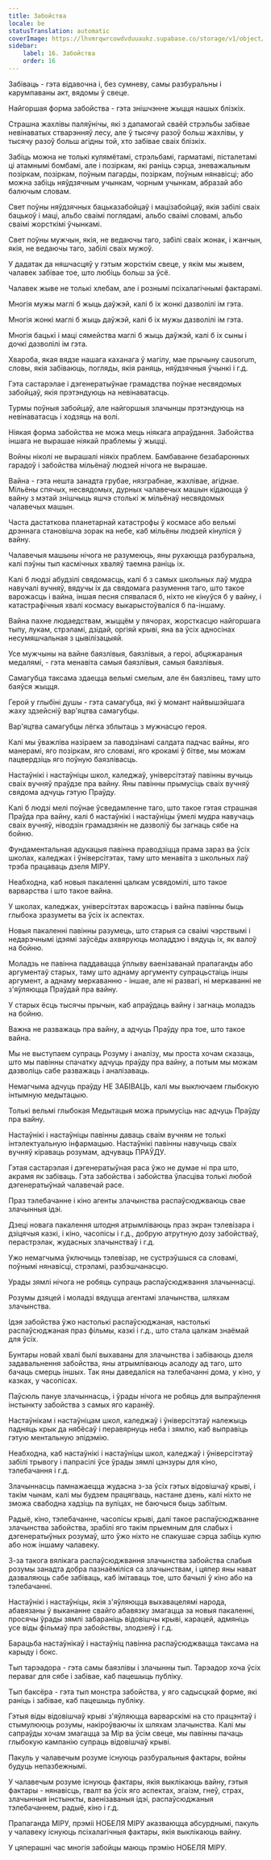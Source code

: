 ```yaml
---
title: Забойства
locale: be
statusTranslation: automatic
coverImage: https://lhvmrqwrcowdvduuaukz.supabase.co/storage/v1/object/public/strapi-uploads/small_cover-educacion-fundamental.webp-2d51a7828a2b1309555be27f7e2a61a0.webp
sidebar:
    label: 16. Забойства
    order: 16
---
```

Забіваць - гэта відавочна і, без сумневу, самы разбуральны і карумпаваны акт, вядомы ў свеце.

Найгоршая форма забойства - гэта знішчэнне жыцця нашых блізкіх.

Страшна жахлівы паляўнічы, які з дапамогай сваёй стрэльбы забівае невінаватых стварэнняў лесу, але ў тысячу разоў больш жахлівы, у тысячу разоў больш агідны той, хто забівае сваіх блізкіх.

Забіць можна не толькі кулямётамі, стрэльбамі, гарматамі, пісталетамі ці атамнымі бомбамі, але і позіркам, які раніць сэрца, зневажальным позіркам, позіркам, поўным пагарды, позіркам, поўным нянавісці; або можна забіць няўдзячным учынкам, чорным учынкам, абразай або балючым словам.

Свет поўны няўдзячных бацьказабойцаў і мацізабойцаў, якія забілі сваіх бацькоў і маці, альбо сваімі поглядамі, альбо сваімі словамі, альбо сваімі жорсткімі ўчынкамі.

Свет поўны мужчын, якія, не ведаючы таго, забілі сваіх жонак, і жанчын, якія, не ведаючы таго, забілі сваіх мужоў.

У дадатак да няшчасцяў у гэтым жорсткім свеце, у якім мы жывем, чалавек забівае тое, што любіць больш за ўсё.

Чалавек жыве не толькі хлебам, але і рознымі псіхалагічнымі фактарамі.

Многія мужы маглі б жыць даўжэй, калі б іх жонкі дазволілі ім гэта.

Многія жонкі маглі б жыць даўжэй, калі б іх мужы дазволілі ім гэта.

Многія бацькі і маці сямейства маглі б жыць даўжэй, калі б іх сыны і дочкі дазволілі ім гэта.

Хвароба, якая вядзе нашага каханага ў магілу, мае прычыну causorum, словы, якія забіваюць, погляды, якія раняць, няўдзячныя ўчынкі і г.д.

Гэта састарэлае і дэгенератыўнае грамадства поўнае несвядомых забойцаў, якія прэтэндуюць на невінаватасць.

Турмы поўныя забойцаў, але найгоршыя злачынцы прэтэндуюць на невінаватасць і ходзяць на волі.

Ніякая форма забойства не можа мець ніякага апраўдання. Забойства іншага не вырашае ніякай праблемы ў жыцці.

Войны ніколі не вырашалі ніякіх праблем. Бамбаванне безабаронных гарадоў і забойства мільёнаў людзей нічога не вырашае.

Вайна - гэта нешта занадта грубае, нязграбнае, жахлівае, агіднае. Мільёны спячых, несвядомых, дурных чалавечых машын кідаюцца ў вайну з мэтай знішчыць яшчэ столькі ж мільёнаў несвядомых чалавечых машын.

Часта дастаткова планетарнай катастрофы ў космасе або вельмі дрэннага становішча зорак на небе, каб мільёны людзей кінуліся ў вайну.

Чалавечыя машыны нічога не разумеюць, яны рухаюцца разбуральна, калі пэўны тып касмічных хваляў таемна раніць іх.

Калі б людзі абудзілі свядомасць, калі б з самых школьных лаў мудра навучалі вучняў, вядучы іх да свядомага разумення таго, што такое варожасць і вайна, іншая песня спявалася б, ніхто не кінуўся б у вайну, і катастрафічныя хвалі космасу выкарыстоўваліся б па-іншаму.

Вайна пахне людаедствам, жыццём у пячорах, жорсткасцю найгоршага тыпу, лукам, стрэламі, дзідай, оргіяй крыві, яна ва ўсіх адносінах несумяшчальная з цывілізацыяй.

Усе мужчыны на вайне баязлівыя, баязлівыя, а героі, абцяжараныя медалямі, - гэта менавіта самыя баязлівыя, самыя баязлівыя.

Самагубца таксама здаецца вельмі смелым, але ён баязлівец, таму што баяўся жыцця.

Герой у глыбіні душы - гэта самагубца, які ў момант найвышэйшага жаху здзейсніў вар'яцтва самагубцы.

Вар'яцтва самагубцы лёгка зблытаць з мужнасцю героя.

Калі мы ўважліва назіраем за паводзінамі салдата падчас вайны, яго манерамі, яго позіркам, яго словамі, яго крокамі ў бітве, мы можам пацвердзіць яго поўную баязлівасць.

Настаўнікі і настаўніцы школ, каледжаў, універсітэтаў павінны вучыць сваіх вучняў праўдзе пра вайну. Яны павінны прымусіць сваіх вучняў свядома адчуць гэтую Праўду.

Калі б людзі мелі поўнае ўсведамленне таго, што такое гэтая страшная Праўда пра вайну, калі б настаўнікі і настаўніцы ўмелі мудра навучаць сваіх вучняў, ніводзін грамадзянін не дазволіў бы загнаць сябе на бойню.

Фундаментальная адукацыя павінна праводзіцца прама зараз ва ўсіх школах, каледжах і ўніверсітэтах, таму што менавіта з школьных лаў трэба працаваць дзеля МІРУ.

Неабходна, каб новыя пакаленні цалкам усвядомілі, што такое варварства і што такое вайна.

У школах, каледжах, універсітэтах варожасць і вайна павінны быць глыбока зразуметы ва ўсіх іх аспектах.

Новыя пакаленні павінны разумець, што старыя са сваімі чэрствымі і недарэчнымі ідэямі заўсёды ахвяруюць моладдзю і вядуць іх, як валоў на бойню.

Моладзь не павінна паддавацца ўплыву ваенізаванай прапаганды або аргументаў старых, таму што аднаму аргументу супрацьстаіць іншы аргумент, а аднаму меркаванню - іншае, але ні развагі, ні меркаванні не з'яўляюцца Праўдай пра вайну.

У старых ёсць тысячы прычын, каб апраўдаць вайну і загнаць моладзь на бойню.

Важна не разважаць пра вайну, а адчуць Праўду пра тое, што такое вайна.

Мы не выступаем супраць Розуму і аналізу, мы проста хочам сказаць, што мы павінны спачатку адчуць праўду пра вайну, а потым мы можам дазволіць сабе разважаць і аналізаваць.

Немагчыма адчуць праўду НЕ ЗАБІВАЦЬ, калі мы выключаем глыбокую інтымную медытацыю.

Толькі вельмі глыбокая Медытацыя можа прымусіць нас адчуць Праўду пра вайну.

Настаўнікі і настаўніцы павінны даваць сваім вучням не толькі інтэлектуальную інфармацыю. Настаўнікі павінны навучыць сваіх вучняў кіраваць розумам, адчуваць ПРАЎДУ.

Гэтая састарэлая і дэгенератыўная раса ўжо не думае ні пра што, акрамя як забіваць. Гэта забойства і забойства ўласціва толькі любой дэгенератыўнай чалавечай расе.

Праз тэлебачанне і кіно агенты злачынства распаўсюджваюць свае злачынныя ідэі.

Дзеці новага пакалення штодня атрымліваюць праз экран тэлевізара і дзіцячыя казкі, і кіно, часопісы і г.д., добрую атрутную дозу забойстваў, перастрэлак, жудасных злачынстваў і г.д.

Ужо немагчыма ўключыць тэлевізар, не сустрэўшыся са словамі, поўнымі нянавісці, стрэламі, разбэшчанасцю.

Урады зямлі нічога не робяць супраць распаўсюджвання злачыннасці.

Розумы дзяцей і моладзі вядуцца агентамі злачынства, шляхам злачынства.

Ідэя забойства ўжо настолькі распаўсюджаная, настолькі распаўсюджаная праз фільмы, казкі і г.д., што стала цалкам знаёмай для ўсіх.

Бунтары новай хвалі былі выхаваны для злачынства і забіваюць дзеля задавальнення забойства, яны атрымліваюць асалоду ад таго, што бачаць смерць іншых. Так яны даведаліся на тэлебачанні дома, у кіно, у казках, у часопісах.

Паўсюль пануе злачыннасць, і ўрады нічога не робяць для выпраўлення інстынкту забойства з самых яго каранёў.

Настаўнікам і настаўніцам школ, каледжаў і ўніверсітэтаў належыць падняць крык да нябёсаў і перавярнуць неба і зямлю, каб выправіць гэтую ментальную эпідэмію.

Неабходна, каб настаўнікі і настаўніцы школ, каледжаў і ўніверсітэтаў забілі трывогу і папрасілі ўсе ўрады зямлі цэнзуры для кіно, тэлебачання і г.д.

Злачыннасць памнажаецца жудасна з-за ўсіх гэтых відовішчаў крыві, і такім чынам, калі мы будзем працягваць, настане дзень, калі ніхто не зможа свабодна хадзіць па вуліцах, не баючыся быць забітым.

Радыё, кіно, тэлебачанне, часопісы крыві, далі такое распаўсюджванне злачынства забойства, зрабілі яго такім прыемным для слабых і дэгенератыўных розумаў, што ўжо ніхто не спакушае сэрца забіць кулю або нож іншаму чалавеку.

З-за такога вялікага распаўсюджвання злачынства забойства слабыя розумы занадта добра пазнаёміліся са злачынствам, і цяпер яны нават дазваляюць сабе забіваць, каб імітаваць тое, што бачылі ў кіно або на тэлебачанні.

Настаўнікі і настаўніцы, якія з'яўляюцца выхавацелямі народа, абавязаны ў выкананне свайго абавязку змагацца за новыя пакаленні, просячы ўрады зямлі забараніць відовішчы крыві, карацей, адмяніць усе віды фільмаў пра забойствы, злодзеяў і г.д.

Барацьба настаўнікаў і настаўніц павінна распаўсюджвацца таксама на карыду і бокс.

Тып тарэадора - гэта самы баязлівы і злачынны тып. Тарэадор хоча ўсіх пераваг для сябе і забівае, каб пацешыць публіку.

Тып баксёра - гэта тып монстра забойства, у яго садысцкай форме, які раніць і забівае, каб пацешыць публіку.

Гэтыя віды відовішчаў крыві з'яўляюцца варварскімі на сто працэнтаў і стымулююць розумы, накіроўваючы іх шляхам злачынства. Калі мы сапраўды хочам змагацца за Мір ва ўсім свеце, мы павінны пачаць глыбокую кампанію супраць відовішчаў крыві.

Пакуль у чалавечым розуме існуюць разбуральныя фактары, войны будуць непазбежнымі.

У чалавечым розуме існуюць фактары, якія выклікаюць вайну, гэтыя фактары - нянавісць, гвалт ва ўсіх яго аспектах, эгаізм, гнеў, страх, злачынныя інстынкты, ваенізаваныя ідэі, распаўсюджаныя тэлебачаннем, радыё, кіно і г.д.

Прапаганда МІРУ, прэміі НОБЕЛЯ МІРУ аказваюцца абсурднымі, пакуль у чалавеку існуюць псіхалагічныя фактары, якія выклікаюць вайну.

У цяперашні час многія забойцы маюць прэмію НОБЕЛЯ МІРУ.

